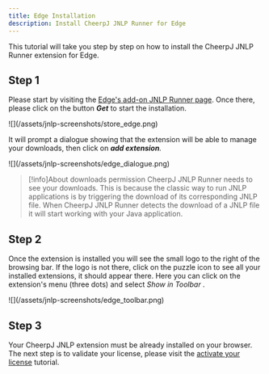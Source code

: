 ```yaml
---
title: Edge Installation
description: Install CheerpJ JNLP Runner for Edge
---
```



This tutorial will take you step by step on how to install the CheerpJ JNLP Runner extension for Edge.

<LinkButton
	href="https://microsoftedge.microsoft.com/addons/detail/cheerpj-jnlp-runner/dpleickbpchmkpkmicanfolmianepfhe"
	label="Add to Edge"
	type="primary"
	iconRight="ri:edge-fill"
/>

## Step 1

Please start by visiting the [Edge's add-on JNLP Runner page](https://microsoftedge.microsoft.com/addons/detail/cheerpj-jnlp-runner/dpleickbpchmkpkmicanfolmianepfhe). Once there, please click on the button _**Get**_ to start the installation.

<div class="mx-24">![](/assets/jnlp-screenshots/store_edge.png)</div>

It will prompt a dialogue showing that the extension will be able to manage your downloads, then click on _**add extension**._

<div class="mx-24">![](/assets/jnlp-screenshots/edge_dialogue.png)</div>

> [!info]About downloads permission
> CheerpJ JNLP Runner needs to see your downloads. This is because the classic way to run JNLP applications is by triggering the download of its corresponding JNLP file. When CheerpJ JNLP Runner detects the download of a JNLP file it will start working with your Java application.

## Step 2

Once the extension is installed you will see the small logo to the right of the browsing bar. If the logo is not there, click on the puzzle icon to see all your installed extensions, it should appear there. Here you can click on the extension's menu (three dots) and select _*Show in Toolbar*_ .

<div class="mx-24">![](/assets/jnlp-screenshots/edge_toolbar.png)</div>

## Step 3

Your CheerpJ JNLP extension must be already installed on your browser. The next step is to validate your license, please visit the [activate your license](/cheerpj-jnlp-runner/getting-started/activate-license) tutorial.
